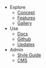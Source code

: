 - Explore
  - [Concept](/about)
  - [Features](/features)
  - [Gallery](/gallery)
- Use
  - [Docs](/notion)
  - [Github](https://github.com/ethanjli/open-hardware-site)
  - [Updates](/updates)
- Admin
  - [Style Guide](/styleguide)
  - [CMS](/admin)
